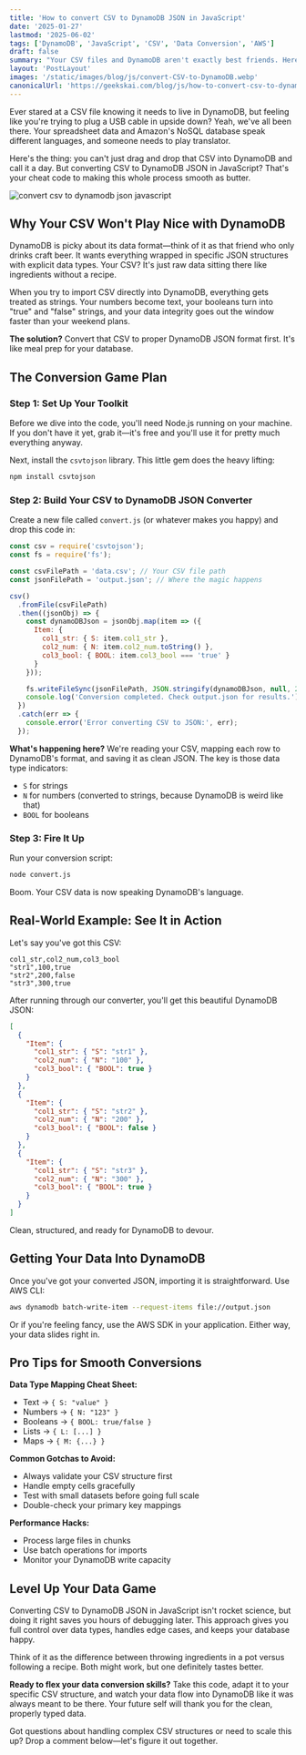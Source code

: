 ```yaml
---
title: 'How to convert CSV to DynamoDB JSON in JavaScript'
date: '2025-01-27'
lastmod: '2025-06-02'
tags: ['DynamoDB', 'JavaScript', 'CSV', 'Data Conversion', 'AWS']
draft: false
summary: "Your CSV files and DynamoDB aren't exactly best friends. Here's how to convert CSV to DynamoDB JSON in JavaScript like a pro—no headaches, just clean code that works."
layout: 'PostLayout'
images: '/static/images/blog/js/convert-CSV-to-DynamoDB.webp'
canonicalUrl: 'https://geekskai.com/blog/js/how-to-convert-csv-to-dynamodb-json-in-javascript/'
---
```


Ever stared at a CSV file knowing it needs to live in DynamoDB, but feeling like you're trying to plug a USB cable in upside down? Yeah, we've all been there. Your spreadsheet data and Amazon's NoSQL database speak different languages, and someone needs to play translator.

Here's the thing: you can't just drag and drop that CSV into DynamoDB and call it a day. But converting CSV to DynamoDB JSON in JavaScript? That's your cheat code to making this whole process smooth as butter.

![convert csv to dynamodb json javascript](/static/images/blog/js/convert-CSV-to-DynamoDB.webp)

## Why Your CSV Won't Play Nice with DynamoDB

DynamoDB is picky about its data format—think of it as that friend who only drinks craft beer. It wants everything wrapped in specific JSON structures with explicit data types. Your CSV? It's just raw data sitting there like ingredients without a recipe.

When you try to import CSV directly into DynamoDB, everything gets treated as strings. Your numbers become text, your booleans turn into "true" and "false" strings, and your data integrity goes out the window faster than your weekend plans.

**The solution?** Convert that CSV to proper DynamoDB JSON format first. It's like meal prep for your database.

## The Conversion Game Plan

### Step 1: Set Up Your Toolkit

Before we dive into the code, you'll need Node.js running on your machine. If you don't have it yet, grab it—it's free and you'll use it for pretty much everything anyway.

Next, install the `csvtojson` library. This little gem does the heavy lifting:

```bash
npm install csvtojson
```

### Step 2: Build Your CSV to DynamoDB JSON Converter

Create a new file called `convert.js` (or whatever makes you happy) and drop this code in:

```javascript
const csv = require('csvtojson');
const fs = require('fs');

const csvFilePath = 'data.csv'; // Your CSV file path
const jsonFilePath = 'output.json'; // Where the magic happens

csv()
  .fromFile(csvFilePath)
  .then((jsonObj) => {
    const dynamoDBJson = jsonObj.map(item => ({
      Item: {
        col1_str: { S: item.col1_str },
        col2_num: { N: item.col2_num.toString() },
        col3_bool: { BOOL: item.col3_bool === 'true' }
      }
    }));

    fs.writeFileSync(jsonFilePath, JSON.stringify(dynamoDBJson, null, 2));
    console.log('Conversion completed. Check output.json for results.');
  })
  .catch(err => {
    console.error('Error converting CSV to JSON:', err);
  });
```

**What's happening here?** We're reading your CSV, mapping each row to DynamoDB's format, and saving it as clean JSON. The key is those data type indicators:
- `S` for strings
- `N` for numbers (converted to strings, because DynamoDB is weird like that)
- `BOOL` for booleans

### Step 3: Fire It Up

Run your conversion script:

```bash
node convert.js
```

Boom. Your CSV data is now speaking DynamoDB's language.

## Real-World Example: See It in Action

Let's say you've got this CSV:

```csv
col1_str,col2_num,col3_bool
"str1",100,true
"str2",200,false
"str3",300,true
```

After running through our converter, you'll get this beautiful DynamoDB JSON:

```json
[
  {
    "Item": {
      "col1_str": { "S": "str1" },
      "col2_num": { "N": "100" },
      "col3_bool": { "BOOL": true }
    }
  },
  {
    "Item": {
      "col1_str": { "S": "str2" },
      "col2_num": { "N": "200" },
      "col3_bool": { "BOOL": false }
    }
  },
  {
    "Item": {
      "col1_str": { "S": "str3" },
      "col2_num": { "N": "300" },
      "col3_bool": { "BOOL": true }
    }
  }
]
```

Clean, structured, and ready for DynamoDB to devour.

## Getting Your Data Into DynamoDB

Once you've got your converted JSON, importing it is straightforward. Use AWS CLI:

```bash
aws dynamodb batch-write-item --request-items file://output.json
```

Or if you're feeling fancy, use the AWS SDK in your application. Either way, your data slides right in.

## Pro Tips for Smooth Conversions

**Data Type Mapping Cheat Sheet:**
- Text → `{ S: "value" }`
- Numbers → `{ N: "123" }`
- Booleans → `{ BOOL: true/false }`
- Lists → `{ L: [...] }`
- Maps → `{ M: {...} }`

**Common Gotchas to Avoid:**
- Always validate your CSV structure first
- Handle empty cells gracefully
- Test with small datasets before going full scale
- Double-check your primary key mappings

**Performance Hacks:**
- Process large files in chunks
- Use batch operations for imports
- Monitor your DynamoDB write capacity

## Level Up Your Data Game

Converting CSV to DynamoDB JSON in JavaScript isn't rocket science, but doing it right saves you hours of debugging later. This approach gives you full control over data types, handles edge cases, and keeps your database happy.

Think of it as the difference between throwing ingredients in a pot versus following a recipe. Both might work, but one definitely tastes better.

**Ready to flex your data conversion skills?** Take this code, adapt it to your specific CSV structure, and watch your data flow into DynamoDB like it was always meant to be there. Your future self will thank you for the clean, properly typed data.

Got questions about handling complex CSV structures or need to scale this up? Drop a comment below—let's figure it out together.







